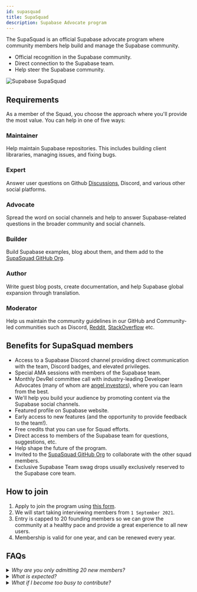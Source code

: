 ```yaml
---
id: supasquad
title: SupaSquad
description: Supabase Advocate program
---
```


The SupaSquad is an official Supabase advocate program where community members help build and manage the Supabase community.

- Official recognition in the Supabase community.
- Direct connection to the Supabase team.
- Help steer the Supabase community.

![Supabase SupaSquad](/img/supabase-squad.png)

## Requirements

As a member of the Squad, you choose the approach where you'll provide the most value.
You can help in one of five ways:

### Maintainer

Help maintain Supabase repositories. This includes building client librararies, managing issues, and fixing bugs.

### Expert

Answer user questions on Github [Discussions](https://github.com/supabase/supabase/discussions), Discord, and various other social platforms.

### Advocate

Spread the word on social channels and help to answer Supabase-related questions in the broader community and social channels.

### Builder

Build Supabase examples, blog about them, and them add to the [SupaSquad GitHub Org](https://github.com/supasquad).

### Author

Write guest blog posts, create documentation, and help Supabase global expansion through translation.

### Moderator

Help us maintain the community guidelines in our GitHub and Community-led communities such as Discord, [Reddit](https://reddit.com/r/Supabase/), 
[StackOverflow](https://stackoverflow.com/questions/tagged/supabase) etc.

## Benefits for SupaSquad members

- Access to a Supabase Discord channel providing direct communication with the team, Discord badges, and elevated privileges.
- Special AMA sessions with members of the Supabase team.
- Monthly DevRel committee call with industry-leading Developer Advocates (many of whom are [angel investors](https://supabase.io/blog/2021/03/25/angels-of-supabase)), where you can learn from the best.
- We'll help you build your audience by promoting content via the Supabase social channels.
- Featured profile on Supabase website.
- Early access to new features (and the opportunity to provide feedback to the team!).
- Free credits that you can use for Squad efforts.
- Direct access to members of the Supabase team for questions, suggestions, etc.
- Help shape the future of the program.
- Invited to the [SupaSquad GitHub Org](https://github.com/supasquad) to collaborate with the other squad members.
- Exclusive Supabase Team swag drops usually exclusively reserved to the Supabase core team.

## How to join


1. Apply to join the program using [this form](https://airtable.com/shr0FtLqLfhpuEya8).
2. We will start taking interviewing members from `1 September 2021`.
3. Entry is capped to 20 founding members so we can grow the community at a healthy pace and provide a great experience to all new users.
4. Membership is valid for one year, and can be renewed every year.


## FAQs

<details>
    <summary><i>Why are you only admitting 20 new members?</i></summary>
    The entire Supabase team is only 20 people, so as you can imagine adding another 20 people sounds like a lot to us! We wish we could admit everyone who wanted to join. 
    But we also want to make sure everyone who joins the Squad has an awesome experience. In the future we will probably expand the intake to include a monthly quota.
</details>
<details>
    <summary><i>What is expected?</i></summary>
    Mostly just enthusiasm. If you are interested in Open Source and want to get involved, the SupaSquad program is a great channel. You'll be given opportunities to contribute 
    to the community in whatever ways match your skillset.
</details>
<details>
    <summary><i>What if I become too busy to contribute?</i></summary>
    No worries! The program isn't a job. It's just an opportunity to build your skillset and audience within the Supabase ecosystem.
</details>